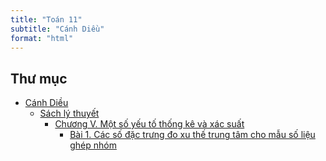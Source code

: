---
title: "Toán 11"
subtitle: "Cánh Diều"
format: "html"
---

## Thư mục
- [Cánh Diều](canh-dieu/index.qmd)
    - [Sách lý thuyết](canh-dieu/sach-giao-khoa/index.qmd)
        - [Chương V. Một số yếu tố thống kê và xác suất](canh-dieu/sach-giao-khoa/chuong-5/index.qmd)
            - [Bài 1. Các số đặc trưng đo xu thế trung tâm cho mẫu số liệu ghép nhóm](canh-dieu/sach-giao-khoa/chuong-5/bai-1/cac-sdt-do-xttt-msl-ghep-nhom.qmd)